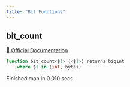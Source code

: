 ```yaml
---
title: "Bit Functions"
---
```


## bit_count
[🔗 Official Documentation](https://cloud.google.com/bigquery/docs/reference/standard-sql/bit_functions#bit_count)

```sql
function bit_count<$1> (<$1>) returns bigint
	where $1 in (int, bytes)
```


   Finished man in 0.010 secs

